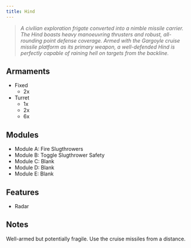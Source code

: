 ```yaml
---
title: Hind
---
```



> *A civilian exploration frigate converted into a nimble missile carrier. The Hind boasts heavy manoeuvring thrusters and robust, all-rounding point defense coverage. Armed with the Gargoyle cruise missile platform as its primary weapon, a well-defended Hind is perfectly capable of raining hell on targets from the backline.*

## Armaments

* Fixed
    * 2x <ShipWeapon weaponID="SHISlugthrowerTurret" />
* Turret
    * 1x <ShipWeapon weaponID="BaseWeaponTurretGargoyle" />
    * 2x <ShipWeapon weaponID="BaseWeaponTurretLancer" />
    * 6x <ShipWeapon weaponID="WeaponTurretPDTNCWL" />



## Modules

* Module A: Fire Slugthrowers
* Module B: Toggle Slugthrower Safety
* Module C: Blank
* Module D: Blank
* Module E: Blank


## Features

* Radar


## Notes

Well-armed but potentially fragile. Use the cruise missiles from a distance.